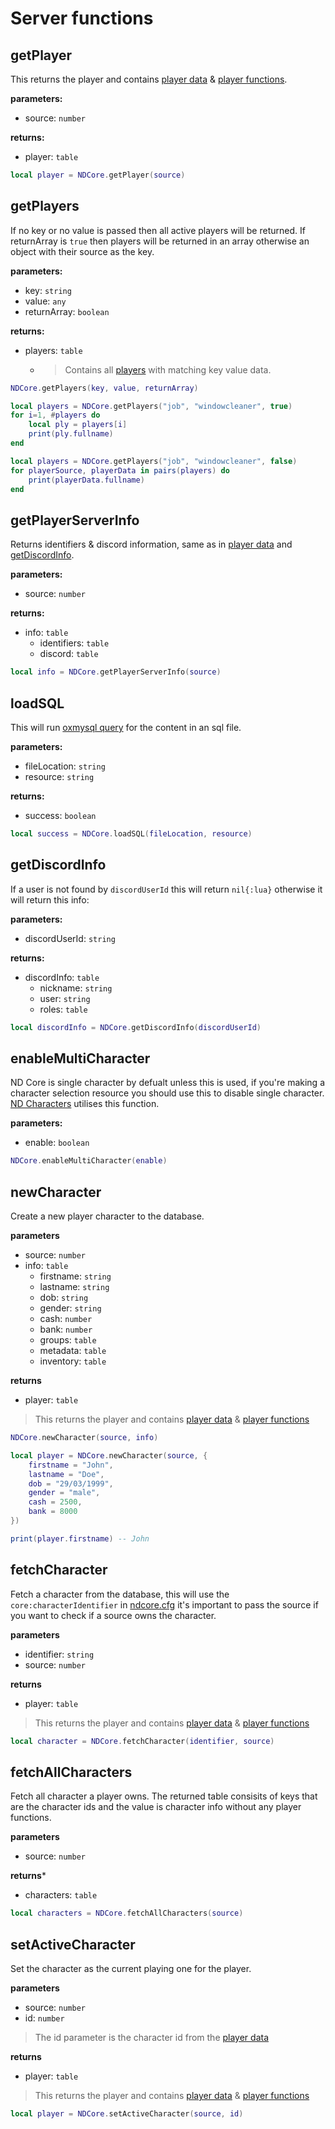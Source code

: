 # Server functions

## getPlayer
This returns the player and contains [player data](../playerdata.mdx) & [player functions](../server/player.mdx).

**parameters:**
* source: `number`

**returns:**
* player: `table`
```lua copy
local player = NDCore.getPlayer(source)
```


## getPlayers

If no key or no value is passed then all active players will be returned. If returnArray is `true` then players will be returned in an array otherwise an object with their source as the key.

**parameters:**
* key: `string`
* value: `any`
* returnArray: `boolean`

**returns:**
* players: `table`
    * >Contains all [players](../playerdata.mdx) with matching key value data.

```lua copy
NDCore.getPlayers(key, value, returnArray)
```

```lua copy filename="Array example"
local players = NDCore.getPlayers("job", "windowcleaner", true)
for i=1, #players do
    local ply = players[i]
    print(ply.fullname)
end
```

```lua copy filename="Object example"
local players = NDCore.getPlayers("job", "windowcleaner", false)
for playerSource, playerData in pairs(players) do
    print(playerData.fullname)
end
```


## getPlayerServerInfo
Returns identifiers & discord information, same as in [player data](../playerdata.mdx) and [getDiscordInfo](#getdiscordinfo).

**parameters:**
* source: `number`

**returns:**
* info: `table`
    * identifiers: `table`
    * discord: `table`
```lua
local info = NDCore.getPlayerServerInfo(source)
```


## loadSQL
This will run [oxmysql query](https://overextended.dev/oxmysql/Functions/query) for the content in an sql file.

**parameters:**
* fileLocation: `string`
* resource: `string`

**returns:**
* success: `boolean`
```lua
local success = NDCore.loadSQL(fileLocation, resource)
```


## getDiscordInfo
If a user is not found by `discordUserId` this will return `nil{:lua}` otherwise it will return this info:

**parameters:**
* discordUserId: `string`

**returns:**
* discordInfo: `table`
    * nickname: `string`
    * user: `string`
    * roles: `table`
```lua
local discordInfo = NDCore.getDiscordInfo(discordUserId)
```


## enableMultiCharacter
ND Core is single character by defualt unless this is used, if you're making a character selection resource you should use this to disable single character. [ND Characters](../../addons/nd_characters) utilises this function.

**parameters:**
* enable: `boolean`
```lua
NDCore.enableMultiCharacter(enable)
```


## newCharacter
Create a new player character to the database.

**parameters**
* source: `number`
* info: `table`
    * firstname: `string`
    * lastname: `string`
    * dob: `string`
    * gender: `string`
    * cash: `number`
    * bank: `number`
    * groups: `table`
    * metadata: `table`
    * inventory: `table`

**returns**
* player: `table`
> This returns the player and contains [player data](../playerdata.mdx) & [player functions](../server/player.mdx)
```lua copy
NDCore.newCharacter(source, info)
```
```lua copy filename="example"
local player = NDCore.newCharacter(source, {
    firstname = "John",
    lastname = "Doe",
    dob = "29/03/1999",
    gender = "male",
    cash = 2500,
    bank = 8000
})

print(player.firstname) -- John
```


## fetchCharacter
Fetch a character from the database, this will use the `core:characterIdentifier` in [ndcore.cfg](../../setup#configuration) it's important to pass the source if you want to check if a source owns the character.

**parameters**
* identifier: `string`
* source: `number`

**returns**
* player: `table`
> This returns the player and contains [player data](../playerdata.mdx) & [player functions](../server/player.mdx)
```lua copy
local character = NDCore.fetchCharacter(identifier, source)
```


## fetchAllCharacters
Fetch all character a player owns. The returned table consisits of keys that are the character ids and the value is character info without any player functions.

**parameters**
* source: `number`

**returns***
* characters: `table`
```lua copy
local characters = NDCore.fetchAllCharacters(source)
```


## setActiveCharacter
Set the character as the current playing one for the player.

**parameters**
* source: `number`
* id: `number`
> The id parameter is the character id from the [player data](../playerdata.mdx)

**returns**
* player: `table`
> This returns the player and contains [player data](../playerdata.mdx) & [player functions](../server/player.mdx)
```lua copy
local player = NDCore.setActiveCharacter(source, id)
```